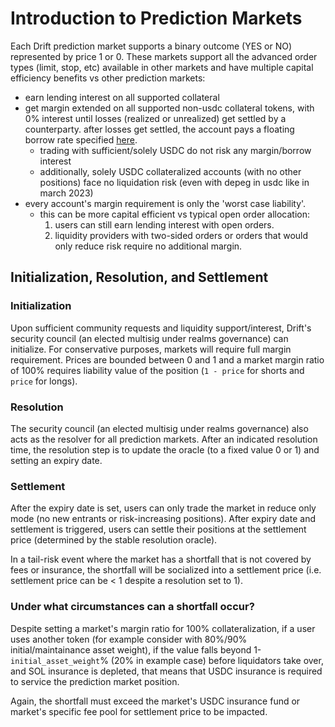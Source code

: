 # Introduction to Prediction Markets

Each Drift prediction market supports a binary outcome (YES or NO) represented by price 1 or 0. These markets support all the advanced order types (limit, stop, etc) available in other markets and have multiple capital efficiency benefits vs other prediction markets:

- earn lending interest on all supported collateral
- get margin extended on all supported non-usdc collateral tokens, with 0% interest until losses (realized or unrealized) get settled by a counterparty. after losses get settled, the account pays a floating borrow rate specified [here](https://app.drift.trade/earn/lend-borrow/borrow).
  - trading with sufficient/solely USDC do not risk any margin/borrow interest
  - additionally, solely USDC collateralized accounts (with no other positions) face no liquidation risk (even with depeg in usdc like in march 2023)
- every account's margin requirement is only the 'worst case liability'.
  - this can be more capital efficient vs typical open order allocation:
    1. users can still earn lending interest with open orders.
    2. liquidity providers with two-sided orders or orders that would only reduce risk require no additional margin.

## Initialization, Resolution, and Settlement

### Initialization

Upon sufficient community requests and liquidity support/interest, Drift's security council (an elected multisig under realms governance) can initialize. For conservative purposes, markets will require full margin requirement. Prices are bounded between 0 and 1 and a market margin ratio of 100% requires liability value of the position (`1 - price` for shorts and `price` for longs).

### Resolution

The security council (an elected multisig under realms governance) also acts as the resolver for all prediction markets. After an indicated resolution time, the resolution step is to update the oracle (to a fixed value 0 or 1) and setting an expiry date.

### Settlement

After the expiry date is set, users can only trade the market in reduce only mode (no new entrants or risk-increasing positions). After expiry date and settlement is triggered, users can settle their positions at the settlement price (determined by the stable resolution oracle).

In a tail-risk event where the market has a shortfall that is not covered by fees or insurance, the shortfall will be socialized into a settlement price (i.e. settlement price can be < 1 despite a resolution set to 1).

### Under what circumstances can a shortfall occur?

Despite setting a market's margin ratio for 100% collateralization, if a user uses another token (for example consider with 80%/90% initial/maintainance asset weight), if the value falls beyond 1-`initial_asset_weight`% (20% in example case) before liquidators take over, and SOL insurance is depleted, that means that USDC insurance is required to service the prediction market position.

Again, the shortfall must exceed the market's USDC insurance fund or market's specific fee pool for settlement price to be impacted.
